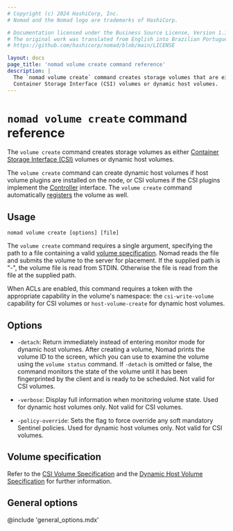 ```yaml
---
# Copyright (c) 2024 HashiCorp, Inc.
# Nomad and the Nomad logo are trademarks of HashiCorp.

# Documentation licensed under the Business Source License, Version 1.1.
# The original work was translated from English into Brazilian Portuguese.
# https://github.com/hashicorp/nomad/blob/main/LICENSE

layout: docs
page_title: 'nomad volume create command reference'
description: |
  The `nomad volume create` command creates storage volumes that are either
  Container Storage Interface (CSI) volumes or dynamic host volumes.
---
```


# `nomad volume create` command reference

The `volume create` command creates storage volumes as either [Container Storage
Interface (CSI)][csi] volumes or dynamic host volumes.

The `volume create` command can create dynamic host volumes if host volume
plugins are installed on the node, or CSI volumes if the CSI plugins implement
the [Controller][csi_plugins_internals] interface. The `volume create` command
automatically [registers][] the volume as well.

## Usage

```plaintext
nomad volume create [options] [file]
```

The `volume create` command requires a single argument, specifying the path to a
file containing a valid [volume specification][volume_specification]. Nomad
reads the file and submits the volume to the server for placement. If the
supplied path is "-", the volume file is read from STDIN. Otherwise the file is
read from the file at the supplied path.

When ACLs are enabled, this command requires a token with the appropriate
capability in the volume's namespace: the `csi-write-volume` capability for CSI
volumes or `host-volume-create` for dynamic host volumes.

## Options

- `-detach`: Return immediately instead of entering monitor mode for dynamic
  host volumes. After creating a volume, Nomad prints the volume ID to the
  screen, which you can use to examine the volume using the `volume status`
  command. If `-detach` is omitted or false, the command monitors the state of
  the volume until it has been fingerprinted by the client and is ready to be
  scheduled. Not valid for CSI volumes.

- `-verbose`: Display full information when monitoring volume state. Used for
  dynamic host volumes only. Not valid for CSI volumes.

- `-policy-override`: Sets the flag to force override any soft mandatory
  Sentinel policies. Used for dynamic host volumes only. Not valid for CSI
  volumes.

## Volume specification

Refer to the [CSI Volume Specification][csi_vol_spec] and the [Dynamic Host
Volume Specification][host_vol_spec] for further information.

## General options

@include 'general_options.mdx'

<!--
Redirection rules are applied server-side, so we can't redirect these sections
that used to be located in this page since they use URL fragments. Creating
these hidden anchors will at least point users to the new page, although not to
the exact section.
-->

<span id="volume-specification-parameters" />
<span id="id" />
<span id="namespace-1" />
<span id="name" />
<span id="type" />
<span id="plugin_id" />
<span id="snapshot_id" />
<span id="clone_id" />
<span id="capacity_min" />
<span id="capacity_max" />
<span id="capability" />
<span id="access_mode" />
<span id="attachment_mode" />
<span id="mount_options" />
<span id="fs_type" />
<span id="mount_flags" />
<span id="topology_request" />
<span id="secrets" />
<span id="parameters" />
<span id="topology_request-parameters" />
<span id="segments" />
<span id="unused-fields" />


[csi]: https://github.com/container-storage-interface/spec
[csi_plugins_internals]: /nomad/docs/concepts/plugins/storage/csi
[registers]: /nomad/docs/commands/volume/register
[registered]: /nomad/docs/commands/volume/register
[volume_specification]: /nomad/docs/other-specifications/volume
[csi_vol_spec]: /nomad/docs/other-specifications/volume/csi
[host_vol_spec]: /nomad/docs/other-specifications/volume/host
